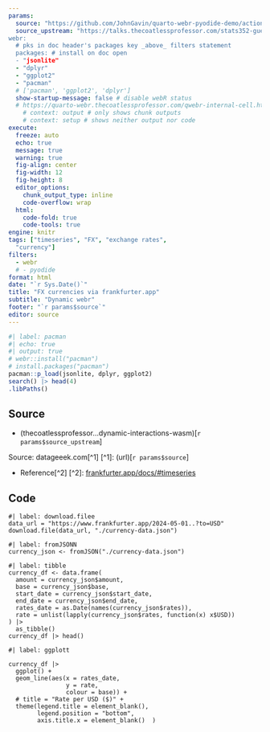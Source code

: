 ```yaml
---
params:
  source: "https://github.com/JohnGavin/quarto-webr-pyodide-demo/actions/workflows/static.yml"
  source_upstream: "https://talks.thecoatlessprofessor.com/stats352-guest-lectures-on-dynamic-interactions-wasm/day02d-currency.html
webr: 
  # pks in doc header's packages key _above_ filters statement
  packages: # install on doc open
  - "jsonlite"
  - "dplyr"
  - "ggplot2"
  - "pacman"
  # ['pacman', 'ggplot2', 'dplyr'] 
  show-startup-message: false # disable webR status 
  # https://quarto-webr.thecoatlessprofessor.com/qwebr-internal-cell.html
    # context: output # only shows chunk outputs
    # context: setup # shows neither output nor code
execute:
  freeze: auto
  echo: true
  message: true
  warning: true
  fig-align: center
  fig-width: 12
  fig-height: 8
  editor_options: 
    chunk_output_type: inline
    code-overflow: wrap
  html:
    code-fold: true
    code-tools: true
engine: knitr
tags: ["timeseries", "FX", "exchange rates",
  "currency"]
filters:
  - webr
  # - pyodide
format: html
date: "`r Sys.Date()`"
title: "FX currencies via frankfurter.app"
subtitle: "Dynamic webr"
footer: "`r params$source`"
editor: source
---
```


```r
#| label: pacman
#| echo: true
#| output: true
# webr::install("pacman")
# install.packages("pacman")
pacman::p_load(jsonlite, dplyr, ggplot2)
search() |> head(4)
.libPaths()
```


## Source
+ (thecoatlessprofessor...dynamic-interactions-wasm)[`r params$source_upstream`]

Source: datageeek.com[^1]
[^1]: (url)[`r params$source`] 

+ Reference[^2]
[^2]: [frankfurter.app/docs/#timeseries](frankfurter.app/docs/#timeseries)

## Code
```webr-r
#| label: download.filee
data_url = "https://www.frankfurter.app/2024-05-01..?to=USD"
download.file(data_url, "./currency-data.json")
```
```webr-r
#| label: fromJSONN
currency_json <- fromJSON("./currency-data.json")
```

```webr-r
#| label: tibble
currency_df <- data.frame(
  amount = currency_json$amount,
  base = currency_json$base,
  start_date = currency_json$start_date,
  end_date = currency_json$end_date,
  rates_date = as.Date(names(currency_json$rates)),
  rate = unlist(lapply(currency_json$rates, function(x) x$USD))
) |> 
  as_tibble()
currency_df |> head()
```

```webr-r
#| label: ggplott

currency_df |> 
  ggplot() +
  geom_line(aes(x = rates_date,
                y = rate,
                colour = base)) +
  # title = "Rate per USD ($)" +
  theme(legend.title = element_blank(),
        legend.position = "bottom",
        axis.title.x = element_blank()  )
```

